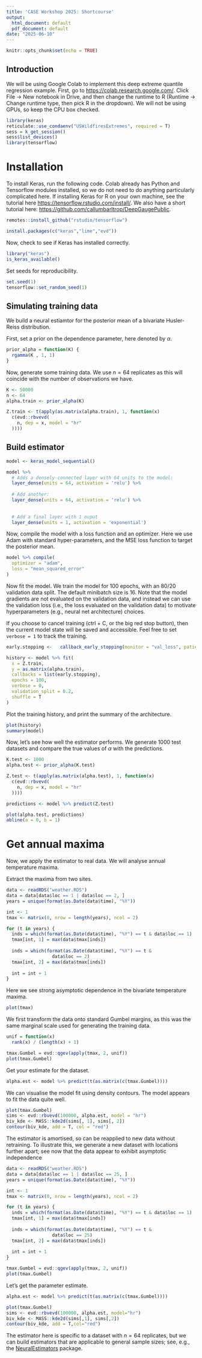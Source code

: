 ```yaml
---
title: 'CASE Workshop 2025: Shortcourse'
output:
  html_document: default
  pdf_document: default
date: "2025-06-10"
---
```


```r
knitr::opts_chunk$set(echo = TRUE)
```

## Introduction
We will be using Google Colab to implement this deep extreme quantile regression example. First, go to [https://colab.research.google.com/](https://colab.research.google.com/). Click File -> New notebook in Drive, and then change the runtime to R (Runtime -> Change runtime type, then pick R in the dropdown). We will not be using GPUs, so keep the CPU box checked.

```r
library(keras)
reticulate::use_condaenv("USWildfiresExtremes", required = T)
sess = k_get_session()
sess$list_devices()
library(tensorflow)
```

# Installation

To install Keras, run the following code. Colab already has Python and Tensorflow modules installed, so we do not need to do anything particularly complicated here. If installing Keras for R on your own machine, see the tutorial here [https://tensorflow.rstudio.com/install/](https://tensorflow.rstudio.com/install/). We also have a short tutorial here: [https://github.com/callumbarltrop/DeepGaugePublic](https://github.com/callumbarltrop/DeepGaugePublic/blob/main/README.md).

```r
remotes::install_github("rstudio/tensorflow")
```

```r
install.packages(c("keras","lime","evd"))
```

Now, check to see if Keras has installed correctly.
```r
library("keras")
is_keras_available()
```

Set seeds for reproducibility.
```r
set.seed(1)
tensorflow::set_random_seed(1)
```

## Simulating training data

We build a neural estiamtor for the posterior mean of a bivariate Husler-Reiss distribution.

First, set a prior on the dependence parameter, here denoted by $\alpha$.
```r
prior_alpha = function(K) {
  rgamma(K , 1, 1)
}
```

Now, generate some training data. We use $n=64$ replicates as this will coincide with the number of observations we have.
```r
K <- 50000
n <- 64
alpha.train <- prior_alpha(K)

Z.train <- t(apply(as.matrix(alpha.train), 1, function(x)
  c(evd::rbvevd(
    n, dep = x, model = "hr"
  ))))

```


## Build estimator
```r
model <- keras_model_sequential()

model %>%
  # Adds a densely-connected layer with 64 units to the model:
  layer_dense(units = 64, activation = 'relu') %>%
  
  # Add another:
  layer_dense(units = 64, activation = 'relu') %>%
  
  
  # Add a final layer with 1 ouput
  layer_dense(units = 1, activation = 'exponential')
```

Now, compile the model with a loss function and an optimizer. Here we use Adam with standard hyper-parameters, and the MSE loss function to target the posterior mean.

```r
model %>% compile(
  optimizer = "adam",
  loss = "mean_squared_error"
)
```


Now fit the model. We train the model for 100 epochs, with an 80/20 validation data split. The default minibatch size is 16. Note that the model gradients are not evaluated on the validation data, and instead we can use the validation loss (i.e., the loss evaluated on the validation data) to motivate hyperparameters (e.g., neural net architecture) choices.

If you choose to cancel training (ctrl + C, or the big red stop button), then the current model state will be saved and accessible. Feel free to set `verbose = 1` to track the training.

```r
early.stopping <-   callback_early_stopping(monitor = "val_loss", patience = 10)

history <- model %>% fit(
  x = Z.train,
  y = as.matrix(alpha.train),
  callbacks = list(early.stopping),
  epochs = 100,
  verbose = 0,
  validation_split = 0.2,
  shuffle = T
)
```
Plot the training history, and print the summary of the architecture.
```r
plot(history)
summary(model)
```
Now, let's see how well the estimator performs. We generate 1000 test datasets and compare the true values of $\alpha$ with the predictions.

```r
K.test <- 1000
alpha.test <- prior_alpha(K.test)

Z.test <- t(apply(as.matrix(alpha.test), 1, function(x)
  c(evd::rbvevd(
    n, dep = x, model = "hr"
  ))))

predictions <- model %>% predict(Z.test)

plot(alpha.test, predictions)
abline(a = 0, b = 1)
```

# Get annual maxima

Now, we apply the estimator to real data. We will analyse annual temperature maxima.

Extract the maxima from two sites.

```r
data <- readRDS("weather.RDS")
data = data[data$loc == 1 | data$loc == 2, ]
years = unique(format(as.Date(data$time), "%Y"))

int <- 1
tmax <- matrix(0, nrow = length(years), ncol = 2)

for (t in years) {
  inds = which(format(as.Date(data$time), "%Y") == t & data$loc == 1)
  tmax[int, 1] = max(data$tmax[inds])
  
  inds = which(format(as.Date(data$time), "%Y") == t &
                 data$loc == 2)
  tmax[int, 2] = max(data$tmax[inds])
  
  int = int + 1
}
```

Here we see strong asymptotic dependence in the bivariate temperature maxima.
```r
plot(tmax)
```

We first transform the data onto standard Gumbel margins, as this was the same marginal scale used for generating the training data.
```r
unif = function(x)
  rank(x) / (length(x) + 1)

tmax.Gumbel = evd::qgev(apply(tmax, 2, unif))
plot(tmax.Gumbel)
```

Get your estimate for the dataset.
```r
alpha.est <- model %>% predict(t(as.matrix(c(tmax.Gumbel))))
```

We can visualise the model fit using density contours. The model appears to fit the data quite well.
```r
plot(tmax.Gumbel)
sims <- evd::rbvevd(100000, alpha.est, model = "hr")
biv_kde <- MASS::kde2d(sims[, 1], sims[, 2])
contour(biv_kde, add = T, col = "red")
```

The estimator is amortised, so can be reapplied to new data without retraining. To illustrate this, we generate a new dataset with locations further apart; see now that the data appear to exhibit asymptotic independence

```r
data <- readRDS("weather.RDS")
data = data[data$loc == 1 | data$loc == 25, ]
years = unique(format(as.Date(data$time), "%Y"))

int <- 1
tmax <- matrix(0, nrow = length(years), ncol = 2)

for (t in years) {
  inds = which(format(as.Date(data$time), "%Y") == t & data$loc == 1)
  tmax[int, 1] = max(data$tmax[inds])
  
  inds = which(format(as.Date(data$time), "%Y") == t &
                 data$loc == 25)
  tmax[int, 2] = max(data$tmax[inds])
  
  int = int + 1
}

tmax.Gumbel = evd::qgev(apply(tmax, 2, unif))
plot(tmax.Gumbel)
```

Let's get the parameter estimate.
```r
alpha.est <- model %>% predict(t(as.matrix(c(tmax.Gumbel))))
```

```r
plot(tmax.Gumbel)
sims <- evd::rbvevd(100000, alpha.est, model="hr")
biv_kde <- MASS::kde2d(sims[,1], sims[,2])
contour(biv_kde, add = T,col="red")
```

The estimator here is specific to a dataset with $n=64$ replicates, but we can build estimators that are applicable to general sample sizes; see, e.g., the [NeuralEstimators](https://cran.r-project.org/web/packages/NeuralEstimators/vignettes/NeuralEstimators.html) package.
